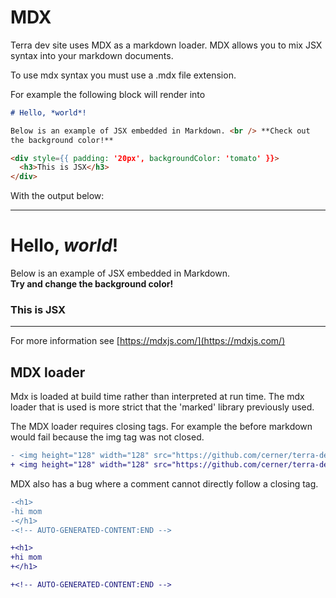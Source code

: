 # MDX

Terra dev site uses MDX as a markdown loader. MDX allows you to mix JSX syntax into your markdown documents.

To use mdx syntax you must use a .mdx file extension.

For example the following block will render into

```md
# Hello, *world*!

Below is an example of JSX embedded in Markdown. <br /> **Check out
the background color!**

<div style={{ padding: '20px', backgroundColor: 'tomato' }}>
  <h3>This is JSX</h3>
</div>
```

With the output below:
<hr />

# Hello, *world*!

Below is an example of JSX embedded in Markdown. <br /> **Try and change
the background color!**

<div style={{ padding: '20px', backgroundColor: 'tomato' }}>
  <h3>This is JSX</h3>
</div>

<hr />

For more information see [https://mdxjs.com/](https://mdxjs.com/)

## MDX loader

Mdx is loaded at build time rather than interpreted at run time. The mdx loader that is used is more strict that the 'marked' library previously used.

The MDX loader requires closing tags. For example the before markdown would fail because the img tag was not closed.

```diff
- <img height="128" width="128" src="https://github.com/cerner/terra-dev-site/raw/main/terra.png" alt="terra logo" >
+ <img height="128" width="128" src="https://github.com/cerner/terra-dev-site/raw/main/terra.png" alt="terra logo" />
```

MDX also has a bug where a comment cannot directly follow a closing tag.

```diff
-<h1>
-hi mom
-</h1>
-<!-- AUTO-GENERATED-CONTENT:END -->

+<h1>
+hi mom
+</h1>

+<!-- AUTO-GENERATED-CONTENT:END -->

```
